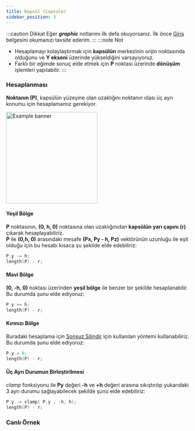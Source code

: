 ```yaml
---
title: Kapsül (Capsule) 
sidebar_position: 3
---
```


:::caution Dikkat
  Eğer **_graphic_** notlarımı ilk defa okuyorsanız. İlk önce [Giriş](intro.md) belgesini okumanızı tavsite ederim.
:::
:::note Not
  * Hesaplamayı kolaylaştırmak için **kapsülün** merkezinin orijin noktasında olduğunu ve **Y ekseni** üzerinde yükseldiğini varsayıyoruz.
  * Farklı bir eğimde sonuç elde etmek için **P** noktası üzerinde **dönüşüm** işlemleri yapılabilir.
:::

### Hesaplanması

**Noktanın (P)**, kapsülün yüzeyine olan uzaklığını noktanın olası üç ayrı konumu için hesaplamamız gerekiyor.

<div style={{display: 'flex', alignItems: 'flex-start'}}>

  <img
    src="/img/sdf-capsule.png"
    alt="Example banner"
    width="250"
  />
  <div style={{marginLeft: 12}}>

  #### Yeşil Bölge
  **P** noktasının, **(0, h, 0)** noktasına olan uzaklığınıdan **kapsülün yarı çapını (r)** çıkarak hesaplayabiliriz.  
  **P** ile **(0,h, 0)** arasındaki mesafe **(Px, Py - h, Pz)** vektörünün uzunluğu ile eşit olduğu için bu hesabı kısaca şu şekilde elde edebiliriz: 
  ```c
  P.y -= h;
  length(P) - r;
  ```

  #### Mavi Bölge
  **(0, -h, 0)** noktası üzerinden **yeşil bölge** ile benzer bir şekilde hesaplanabilir. Bu durumda şunu elde ediyoruz:
  ```c
  P.y += h;
  length(P) - r;
  ```

  </div>

</div>

#### Kırmızı Bölge
Buradaki hesaplama için [Sonsuz Silindir](infinite-cylinder.mdx) için kullanılan yöntemi kullanabiliriz. Bu durumda şunu elde ediyoruz:
```c
P.y = 0;
length(P) - r;
```
#### Üç Ayrı Durumun Birleştirilmesi
_clamp_ fonksiyonu ile **Py** değeri **-h** ve **+h** değeri arasına sıkıştırılıp yukarıdaki 3 ayrı durumu sağlayabilecek şekilde şunu elde edebiliriz:
```c
P.y -= clamp( P.y , -h, h);
length(P) - r;
```

### Canlı Örnek

<RayMarcer name='capsule'/>
